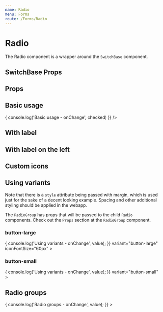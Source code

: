 ```yaml
---
name: Radio
menu: Forms
route: /Forms/Radio
---
```



# Radio

The Radio component is a wrapper around the `SwitchBase` component.

## SwitchBase Props
<PropsTable of={SwitchBase} />

## Props
<PropsTable of={Radio} />

## Basic usage
<Playground wrapper={Wrapper}>
  <Radio
    value="my value"
    onChange={(checked) => {
      console.log('Basic usage - onChange', checked)
    }}
  />
</Playground>

## With label
<Playground wrapper={Wrapper}>
  <Radio label="Gender" value="my value" />
</Playground>

## With label on the left
<Playground wrapper={Wrapper}>
  <Radio label="Gender" labelPlacement="start" value="my value" />
</Playground>

## Custom icons
<Playground wrapper={Wrapper}>
  <div>
    <Radio
      label="This will switch icon only"
      value="my value"
      icon="twitter"
      iconChecked="facebook"
      iconVariant={2}
    />
  </div>

  <div>
    <Radio
      label="This will switch variant"
      value="my value"
      icon="twitter"
      iconVariant={2}
      iconVariantChecked={0}
    />
  </div>

  <div>
    <Radio
      label="This will switch icon and variant"
      value="my value"
      icon="twitter"
      iconChecked="facebook"
      iconVariant={2}
      iconVariantChecked={0}
    />
  </div>
</Playground>

## Using variants
Note that there is a `style` attribute being passed with margin, which is used
just for the sake of a decent looking example. Spacing and other additional
styling should be applied in the webapp.

The `RadioGroup` has props that will be passed to the child `Radio` components.
Check out the `Props` section at the `RadioGroup` component.

<Playground wrapper={Wrapper}>
  <div>
    <H3>button-large</H3>
    <RadioGroup
      name="gender"
      value="people1"
      onChange={(value) => {
        console.log('Using variants - onChange', value);
      }}
      variant="button-large"
      iconFontSize="60px"
    >
      <Radio
        label="1"
        value="people1"
        icon="people--one"
        style={{ margin: '20px' }}
      />
      <Radio
        label="2"
        value="people2"
        icon="people--two"
        style={{ margin: '20px' }}
      />
      <Radio
        label="3"
        value="people3"
        icon="people--three"
        style={{ margin: '20px' }}
      />
    </RadioGroup>
  </div>

  <div style={{ marginTop: '60px' }}>
    <H3>button-small</H3>
    <RadioGroup
      name="gender"
      value="people2"
      onChange={(value) => {
        console.log('Using variants - onChange', value);
      }}
      variant="button-small"
    >
      <Radio
        label="1"
        value="people1"
        icon="people--one--thick"
        style={{ margin: '8px' }}
      />
      <Radio
        label="2"
        value="people2"
        icon="people--two--thick"
        style={{ margin: '8px' }}
      />
      <Radio
        label="3"
        value="people3"
        icon="people--three--thick"
        style={{ margin: '8px' }}
      />
    </RadioGroup>
  </div>
</Playground>

## Radio groups
<Playground wrapper={Wrapper}>
  <RadioGroup
    name="gender"
    value="female"
    onChange={(value) => {
      console.log('Radio groups - onChange', value);
    }}
  >
    <Radio label="Female" value="female" />
    <Radio label="Male" value="male" />
    <Radio label="Unknown" value="unknown" />
  </RadioGroup>
</Playground>
